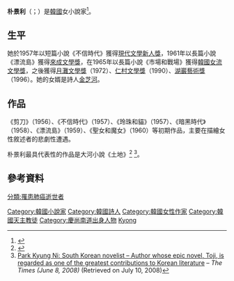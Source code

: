 
{{Infobox writer
| name         = 朴景利
| image        = Park_Kyung-ni.jpg
| imagesize    = 200px
| caption      = 朴景利
| birth_name   = 朴今伊
| birth_date   = {{Birth date|mf=yes|1926|12|2}}
| birth_place  = {{KOR-JPN}}[[慶尚南道_(日治時期)|慶尚南道]]統營郡統營面大和町<br>（今[[韓國|韓國]][[統營市|統營市]]中央洞）
| death_date = {{Death date and age |mf=yes|2008|5|5|1926|12|2}}
| death_place = {{KOR}}[[首爾|首爾]][[松坡區|松坡區]]{{link-ko|首爾峨山醫院|서울아산병원}}
| nationality  = [[韓國|韓國]]
| occupation   = 作家
| awards       = 現代文學新人獎（1957年）<br>來成文學獎（1961年）<br>韓國女流文學獎（1965年）<br>月灘文學獎（1972年）<br>仁村文學獎（1990年）<br>湖巖藝術獎（1996年）
| notableworks =
| influences   =
| website      =
| signature    =
| module       = {{Infobox Korean name|hangul=박경리|hanja=朴景利|rr=Bak Gyeongri|mr=Pak Kyŏngri}}
}}
'''朴景利'''（{{kor|k=박경리}}；{{bd|1926年|12月2日|2008年|5月5日}}）是[[韓國|韓國]]女小說家<ref>{{cite web |url= http://klti.or.kr/ke_04_03_011.do |title= Author Database |publisher= LTI Korea |accessdate= 25 December 2013 |deadurl= yes |archiveurl= https://web.archive.org/web/20130921055413/http://klti.or.kr/ke_04_03_011.do |archivedate= 2013年9月21日 }}</ref>。

==生平==
她於1957年以短篇小說《不信時代》獲得[[現代文學新人獎|現代文學新人獎]]，1961年以長篇小說《漂流島》獲得[[來成文學獎|來成文學獎]]，在1965年以長篇小說《市場和戰場》獲得[[韓國女流文學獎|韓國女流文學獎]]，之後獲得[[月灘文學獎|月灘文學獎]]（1972）、[[仁村文學獎|仁村文學獎]]（1990）、[[湖巖藝術獎|湖巖藝術獎]]（1996）。她的女婿是詩人[[金芝河|金芝河]]。

==作品==
《剪刀》（1956）、《不信時代》（1957）、《玲珠和貓》（1957）、《暗黑時代》（1958）、《漂流島》（1959）、《聖女和魔女》（1960）等初期作品，主要在描繪女性敘述者的悲劇性遭遇。

朴景利最具代表性的作品是大河小說《土地》<ref name="herald">{{cite news 
|url=http://www.iht.com/articles/2008/05/06/asia/obits.php 
|title=Park Kyung Ni, 81, author of Korean saga 
|publisher=[[International_Herald_Tribune|International Herald Tribune]] 
|date=2008-05-06 
|accessdate=2008-05-12 
|archive-date=2008-08-21 
|archive-url=https://web.archive.org/web/20080821124904/http://www.iht.com/articles/2008/05/06/asia/obits.php 
|dead-url=no 
}}</ref>
<ref name=times-june2008>[http://www.timesonline.co.uk/tol/comment/obituaries/article4091217.ece Park Kyung Ni: South Korean novelist – Author whose epic novel, Toji, is regarded as one of the greatest contributions to Korean literature] {{Wayback|url=http://www.timesonline.co.uk/tol/comment/obituaries/article4091217.ece |date=20081121190316 }} – ''The Times (June 8, 2008)'' (Retrieved on July 10, 2008)</ref>。

==參考資料==
{{reflist}}

{{DEFAULTSORT:Pak}}
[[Category:韓國小說家|Category:韓國小說家]]
[[Category:韓國詩人|Category:韓國詩人]]
[[Category:韓國女性作家|Category:韓國女性作家]]
[[Category:韓國天主教徒|Category:韓國天主教徒]]
[[Category:慶尚南道出身人物|Category:慶尚南道出身人物]]
[[Category:朴姓|Kyong]]
[[分類:罹患肺癌逝世者|分類:罹患肺癌逝世者]]